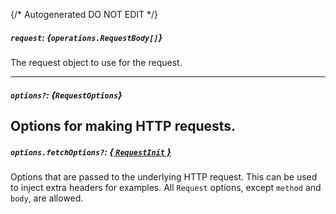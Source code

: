 {/* Autogenerated DO NOT EDIT  */}

##### `request`: *{`operations.RequestBody[]`}*
The request object to use for the request.

<Collapsible openLabel={Labels.showProperties} closeLabel={Labels.hideProperties}>
  <RequestBody />
</Collapsible>

---
##### `options?`: *{`RequestOptions`}*
Options for making HTTP requests.
---
##### `options.fetchOptions?`: [*{ `RequestInit` }*](https://developer.mozilla.org/en-US/docs/Web/API/Request/Request#options)
Options that are passed to the underlying HTTP request. This can be used to inject extra headers for examples. All `Request` options, except `method` and `body`, are allowed.

